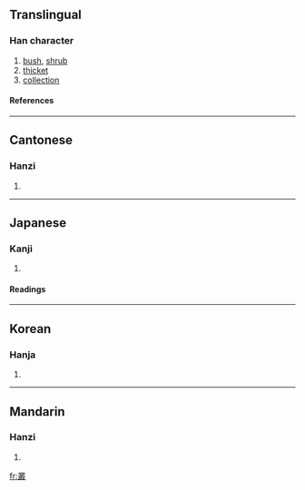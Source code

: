 {{see|丛}}

==Translingual==
===Han character===
{{Han char|rn=29|rad=又|as=16|sn=18|four=3214<sub>7</sub>|canj=廿金廿水 (TCTE)}}
# [[bush]], [[shrub]]
# [[thicket]]
# [[collection]]
====References====
{{Han ref|kx=0167.120|dkj=03220|dj=0379.080|hdz=10402.150|uh=53E2|ud=21474|bh=C24F|bd=49743}}
----
==Cantonese==
===Hanzi===
{{yue-hanzi|jyut=|y=chung4}}
# {{defn|Cantonese}}
----
==Japanese==
===Kanji===
{{ja-kanji|grade=|rs=又16}}
# {{defn|Japanese}} 
====Readings====
{{ja-readings|on=[[そう]] (sō)|kun=[[くさむら]] (kusamura), [[むらがる]] (muragaru)}}
----
==Korean==
===Hanja===
{{ko-hanja|hangeul=총|rv=chong|mr=ch'ong}}
# {{defn|Korean}}
----
==Mandarin==
===Hanzi===
{{cmn-hanzi|sim=丛|pin=[[cóng]] (cong2)|wg=ts'ung<sup>2</sup>}}
# {{defn|Mandarin}}

[[fr:叢]]